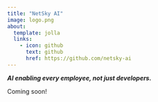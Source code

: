 ```yaml
---
title: "NetSky AI"
image: logo.png
about:
  template: jolla
  links:
    - icon: github
      text: github
      href: https://github.com/netsky-ai
---
```


***AI enabling every employee, not just developers.***

Coming soon!
